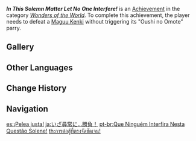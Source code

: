 {{Achievement Infobox
|id           = 82100
|order id     = 2101
|category     = Wonders of the World
|description  = Defeat a [[Maguu Kenki]] without triggering its "Oushi no Omote" parry.
|requirements = 
|primogems    = 5
|tracking     = 
|hidden       = 1
|topic        = Maguu Kenki
|type         = Boss
}}
'''''In This Solemn Matter Let No One Interfere!''''' is an [[Achievement]] in the category ''[[Wonders of the World]]''. To complete this achievement, the player needs to defeat a [[Maguu Kenki]] without triggering its "Oushi no Omote" parry.

==Gallery==
{{Preview
|size = 300px
|file = Maguu Kenki Oushi no Omote
}}
<!--
==Trivia==

==Video Guides==
{{EVT
|video1   = 
|caption1 = 
}}
-->
==Other Languages==
{{Other Languages
|en      = In This Solemn Matter Let No One Interfere!
|zhs     = 堂堂正正的决斗！
|zhs_rm  = Tángtángzhèngzhèng de Juédòu!
|zht     = 堂堂正正的決鬥！
|zht_rm  = Tángtángzhèngzhèng de Juédòu!
|zh_tl   = A Fair and Dignified Duel!
|ja      = いざ尋常に…勝負！
|ja_rm   = Iza Jinjou ni... Shoubu!
|ja_tl   = Let Us Have... A Fair Fight!
|ko      = 정정당당한 결투!
|ko_tl   = A Fair Battle!
|es      = ¡Pelea justa!
|es_tl   = Fair Fight!
|fr      = Un vrai combat équitable
|fr_tl   = A True Fair Fight
|ru      = Дуэль чести
|ru_tl   = Duel of Honors
|th      = การต่อสู้ที่ตรงจัดชัดเจน!
|th_rm   = 
|th_tl   = 
|vi      = Hãy quyết đấu một cách đường hoàng nào!
|vi_tl   = 
|de      = Ein gerechter Kampf!
|de_tl   = A Fair Fight!
|id      = Pertarungan yang Terhormat!
|id_tl   = The Honorable Fight!
|pt      = Que Ninguém Interfira Nesta Questão Solene!
|pt_tl   = 
|tr      = Adil Bir Dövüş Olsun!
|tr_tl   = Let It Be a Fair Fight!
|it      = Che nessuno interferisca in questa faccenda solenne!
|it_tl   = 
}}

==Change History==
{{Change History|2.0}}
<!--
==References==
{{Reflist}}
-->
==Navigation==
{{Achievement Navbox|Wonders of the World|Boss}}

[[es:¡Pelea justa!]]
[[ja:いざ尋常に…勝負！]]
[[pt-br:Que Ninguém Interfira Nesta Questão Solene!]]
[[th:การต่อสู้ที่ตรงจัดชัดเจน!]]